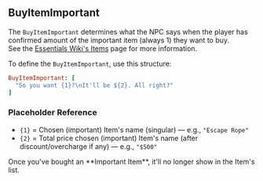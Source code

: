 ## BuyItemImportant

The `BuyItemImportant` determines what the NPC says when the player has confirmed amount of the important item (always 1) they want to buy.
<br/>
See the [Essentials Wiki's Items](https://essentialsengine.miraheze.org/wiki/Items) page for more information.

<PMSpeeches speech="BuyItemImportant"/>

To define the `BuyItemImportant`, use this structure:

```ruby
BuyItemImportant: [
  "So you want {1}?\nIt'll be ${2}. All right?"
]
```
### Placeholder Reference 
- `{1}` = Chosen (important) Item's name (singular) — e.g., `"Escape Rope"`
- `{2}` = Total price chosen (important) Item's name (after discount/overcharge if any) — e.g., `"$500"`

<ImageWithCaption src="/images/documentation/poke-market/BuyItemImportant.png" caption="BuyItemImportant"/>
Once you've bought an **Important Item**, it'll no longer show in the Item's list.
<ImageWithCaption src="/images/documentation/poke-market/BuyItemImportant Out of Stock.png" caption="BuyItemImportant Out of Stock"/>